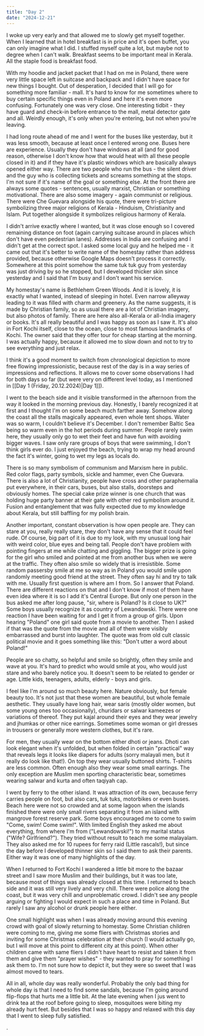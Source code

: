 ```yaml
---
title: "Day 2"
date: "2024-12-21"
---
```

I woke up very early and that allowed me to slowly get myself together. When I learned that in hotel breakfast is in price and it's open buffet, you can only imagine what I did. I stuffed myself quite a lot, but maybe not to degree when I can't walk. Breakfast seems to be important meal in Kerala. All the staple food is breakfast food. 

With my hoodie and jacket packet that I had on me in Poland, there were very little space left in suitcase and backpack and I didn't have space for new things I bought. Out of desperation, I decided that I will go for something more familiar - mall. It's hard to know for me sometimes where to buy certain specific things even in Poland and here it's even more confusing. Fortunately one was very close. One interesting tidbit - they have guard and check-in before entrance to the mall, metal detector gate and all. Weirdly enough, it's only when you're entering, but not when you're leaving. 

I had long route ahead of me and I went for the buses like yesterday, but it was less smooth, because at least once I entered wrong one. Buses here are experience. Usually they don't have windows at all (and for good reason, otherwise I don't know how that would heat with all these people closed in it) and if they have it's plastic windows which are basically always opened either way. There are two people who run the bus - the silent driver and the guy who is collecting tickets and screams something at the stops. I'm not sure if it's name of the goal or something else. At the front there are always some quotes - sentences, usually marxist, Christian or something motivational. There are also some imagery - again communist or religious. There were Che Guevara alongside his quote, there were tri-picture symbolizing three major religions of Kerala - Hinduism, Christianity and Islam. Put together alongside it symbolizes religious harmony of Kerala.

I didn't arrive exactly where I wanted, but it was close enough so I covered remaining distance on foot (again carrying suitcase around in places which don't have even pedestrian lanes). Addresses in India are confusing and I didn't get at the correct spot. I asked some local guy and he helped me - it came out that it's better to write name of the homestay rather than address provided, because otherwise Google Maps doesn't process it correctly. Somewhere at this point somehow the same tuk tuk guy from yesterday was just driving by so he stopped, but I developed thicker skin since yesterday and I said that I'm busy and I don't want his service. 

My homestay's name is Bethlehem Green Woods. And it is lovely, it is exactly what I wanted, instead of sleeping in hotel. Even narrow alleyway leading to it was filled with charm and greenery. As the name suggests, it is made by Christian family, so as usual there are a lot of Christian imagery, but also photos of family. There are here also all-Kerala or all-India imagery or books. It's all really beautiful and I was happy as soon as I saw it. It's also in Fort Kochi itself, close to the ocean, close to most famous landmarks of Kochi. The owner said that they offer tour for cheap starting at the morning. I was actually happy, because it allowed me to slow down and not to try to see everything and just relax.

I think it's a good moment to switch from chronological depiction to more free flowing impressionistic, because rest of the day is in a way series of impressions and reflections. It allows me to cover some observations I had for both days so far (but were very on different level today, as I mentioned in [[Day 1 (Friday, 20.12.2024)|Day 1]]).

I went to the beach side and it visible transformed in the afternoon from the way it looked in the morning previous day. Honestly, I barely recognized it at first and I thought I'm on some beach much farther away. Somehow along the coast all the stalls magically appeared, even whole tent shops. Water was so warm, I couldn't believe it's December. I don't remember Baltic Sea being so warm even in the hot periods during summer. People rarely swim here, they usually only go to wet their feet and have fun with avoiding bigger waves. I saw only rare groups of boys that were swimming, I don't think girls ever do. I just enjoyed the beach, trying to wrap my head around the fact it's winter, going to wet my legs as locals do.

There is so many symbolism of communism and Marxism here in public. Red color flags, party symbols, sickle and hammer, even Che Guevara. There is also a lot of Christianity, people have cross and other paraphernalia put everywhere, in their cars, buses, but also stalls, doorsteps and obviously homes. The special cake prize winner is one church that was holding huge party banner at their gate with other red symbolism around it. Fusion and entanglement that was fully expected due to my knowledge about Kerala, but still baffling for my polish brain.

Another important, constant observation is how open people are. They can stare at you, really really stare, they don't have any sense that it could feel rude. Of course, big part of it is due to my look, with my unusual long hair with weird color, blue eyes and being tall. People don't have problem with pointing fingers at me while chatting and giggling. The bigger prize is going for the girl who smiled and pointed at me from another bus when we were at the traffic. They often also smile so widely that is irresistible. Some random passersby smile at me so way as in Poland you would smile upon randomly meeting good friend at the street. They often say hi and try to talk with me. Usually first question is where am I from. So I answer that Poland. There are different reactions on that and I don't know if most of them have even idea where it is so I add it's Central Europe. But only one person in the bus asked me after long pause, "sir, where is Poland? Is it close to UK?" Some boys usually recognize it as country of Lewandowski. There were one reaction I have been waiting for and I get it from a group of girls. Upon hearing "Poland" one girl said quote from a movie to another. Then I asked if that was the quote from the movie and all of them were visibly embarrassed and burst into laughter. The quote was from old cult classic political movie and it goes something like this: "Don't utter a word about Poland!"

People are so chatty, so helpful and smile so brightly, often they smile and wave at you. It's hard to predict who would smile at you, who would just stare and who barely notice you. It doesn't seem to be related to gender or age. Little kids, teenagers, adults, elderly - boys and girls.

I feel like I'm around so much beauty here. Nature obviously, but female beauty too. It's not just that these women are beautiful, but whole female aesthetic. They usually have long hair, wear saris (mostly older women, but some young ones too occasionally), churidars or salwar kameezes or variations of thereof. They put kajal around their eyes and they wear jewelry and jhumkas or other nice earrings. Sometimes some woman or girl dresses in trousers or generally more western clothes, but it's rare.

For men, they usually wear on the bottom either dhoti or jeans. Dhoti can look elegant when it's unfolded, but when folded in certain "practical" way that reveals legs it looks like diapers for adults (sorry malayali men, but it really do look like that!). On top they wear usually buttoned shirts. T-shirts are less common. Often enough also they wear some small earrings. The only exception are Muslim men sporting characteristic bear, sometimes wearing salwar and kurta and often taqiyah cap.

I went by ferry to the other island. It was attraction of its own, because ferry carries people on foot, but also cars, tuk tuks, motorbikes or even buses. Beach here were not so crowded and at some lagoon when the islands finished there were only small rivers separating it from an island with mangrove forest reserve park. Some boys encouraged me to come to swim "Come, swim! Come swim!". With limited English they asked me about everything, from where I'm from ("Lewandowski!") to my marital status ("Wife? Girlfriend?"). They tried without result to teach me some malayalam. They also asked me for 10 rupees for ferry raid (Little rascals!), but since the day before I developed thinner skin so I said them to ask their parents. Either way it was one of many highlights of the day. 

When I returned to Fort Kochi I wandered a little bit more to the bazaar street and I saw more Muslim and their buildings, but it was too late, because most of things was already closed at this time. I returned to beach side and it was still very lively and very chill. There were police along the coast, but it was very chill and unproblematic crowd. I didn't see any people arguing or fighting I would expect in such a place and time in Poland. But rarely I saw any alcohol or drunk people here either. 

One small highlight was when I was already moving around this evening crowd with goal of slowly returning to homestay. Some Christian children were coming to me, giving me some fliers with Christmas stories and inviting for some Christmas celebration at their church (I would actually go, but I will move at this point to different city at this point). When other children came with same fliers I didn't have heart to resist and taken it from them and give them "prayer wishes" - they wanted to pray for something I ask them to. I'm not sure how to depict it, but they were so sweet that I was almost moved to tears. 

All in all, whole day was really wonderful. Probably the only bad thing for whole day is that I need to find some sandals, because I'm going around flip-flops that hurts me a little bit. At the late evening when I jus went to drink tea at the roof before going to sleep, mosquitoes were biting my already hurt feet. But besides that I was so happy and relaxed with this day that I went to sleep fully satisfied.

. 








